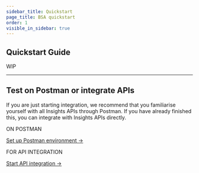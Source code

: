 ```yaml
---
sidebar_title: Quickstart
page_title: BSA quickstart
order: 1
visible_in_sidebar: true
---
```


## Quickstart Guide

WIP

<hr className="primary" />

## Test on Postman or integrate APIs

If you are just starting integration, we recommend that you familiarise yourself with all Insights APIs through Postman. If you have already finished this, you can integrate with Insights APIs directly.

<Row>
    <Portion desktopSpan="half">
        <Card padding="small" shape="rounded">
            <p>ON POSTMAN</p>
            <a href="/data/bank-statement-analyser/postman" target="_blank">
                Set up Postman environment ->
            </a>
        </Card>
    </Portion>
    <Portion desktopSpan="half">
        <Card padding="small" shape="rounded">
            <p>FOR API INTEGRATION</p>
            <a
                href="/data/bank-statement-analyser/api-integration"
                target="_blank"
            >
                Start API integration ->
            </a>
        </Card>
    </Portion>
</Row>

<WasPageHelpful />
